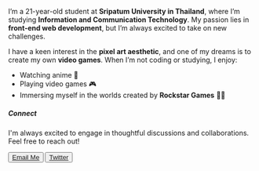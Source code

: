 
<div className="w-full h-full my-8 overflow-hidden rounded-xl border shadow-md">
  <Image
    src="https://github.com/me22mer.png"
    width={800}
    height={320}
    alt=""
    quality={80}
    priority
    className="duration-500 object-contain w-full h-[220px]"
  />
</div>

I’m a 21-year-old student at **Sripatum University in Thailand**, where I’m studying **Information and Communication Technology**. My passion lies in **front-end web development**, but I’m always excited to take on new challenges. 

I have a keen interest in the **pixel art aesthetic**, and one of my dreams is to create my own **video games**. When I’m not coding or studying, I enjoy:

- Watching anime 🎥  
- Playing video games 🎮  
- Immersing myself in the worlds created by **Rockstar Games** 🚗💥  

##### Connect

I'm always excited to engage in thoughtful discussions and collaborations. Feel free to reach out!

<div className="mt-8 space-x-4">
  <Button size="lg" variant="outline" asChild>
    <a href="mailto:atichatbusiness@gmail.com">Email Me</a>
  </Button>
  <Button size="lg" variant="outline" asChild>
    <a href="https://twitter.com/lm_A2a" target="_blank" rel="noopener noreferrer">Twitter</a>
  </Button>
</div>

&nbsp;